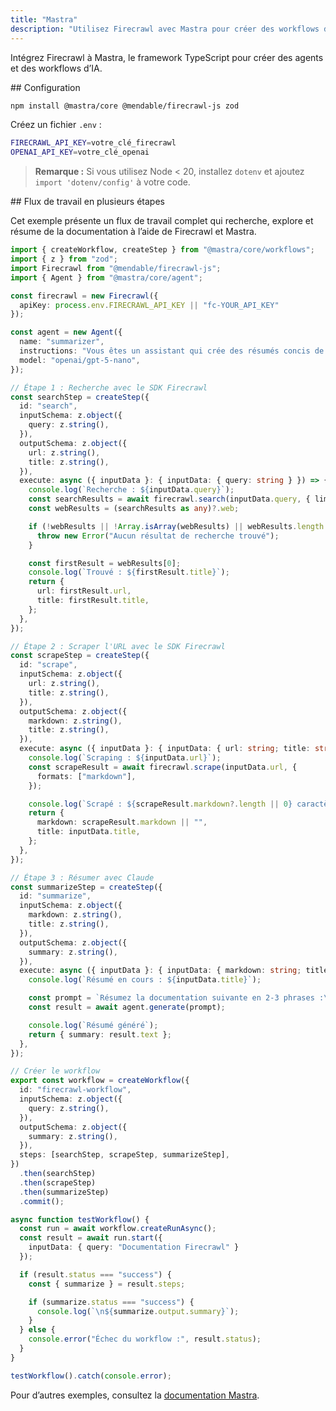 ```yaml
---
title: "Mastra"
description: "Utilisez Firecrawl avec Mastra pour créer des workflows d’IA"
---
```


Intégrez Firecrawl à Mastra, le framework TypeScript pour créer des agents et des workflows d’IA.

<div id="setup">
  ## Configuration
</div>

```bash
npm install @mastra/core @mendable/firecrawl-js zod
```

Créez un fichier `.env` :

```bash
FIRECRAWL_API_KEY=votre_clé_firecrawl
OPENAI_API_KEY=votre_clé_openai
```

> **Remarque :** Si vous utilisez Node &lt; 20, installez `dotenv` et ajoutez `import 'dotenv/config'` à votre code.


<div id="multi-step-workflow">
  ## Flux de travail en plusieurs étapes
</div>

Cet exemple présente un flux de travail complet qui recherche, explore et résume de la documentation à l’aide de Firecrawl et Mastra.

```typescript
import { createWorkflow, createStep } from "@mastra/core/workflows";
import { z } from "zod";
import Firecrawl from "@mendable/firecrawl-js";
import { Agent } from "@mastra/core/agent";

const firecrawl = new Firecrawl({
  apiKey: process.env.FIRECRAWL_API_KEY || "fc-YOUR_API_KEY"
});

const agent = new Agent({
  name: "summarizer",
  instructions: "Vous êtes un assistant qui crée des résumés concis de documentation.",
  model: "openai/gpt-5-nano",
});

// Étape 1 : Recherche avec le SDK Firecrawl
const searchStep = createStep({
  id: "search",
  inputSchema: z.object({
    query: z.string(),
  }),
  outputSchema: z.object({
    url: z.string(),
    title: z.string(),
  }),
  execute: async ({ inputData }: { inputData: { query: string } }) => {
    console.log(`Recherche : ${inputData.query}`);
    const searchResults = await firecrawl.search(inputData.query, { limit: 1 });
    const webResults = (searchResults as any)?.web;

    if (!webResults || !Array.isArray(webResults) || webResults.length === 0) {
      throw new Error("Aucun résultat de recherche trouvé");
    }

    const firstResult = webResults[0];
    console.log(`Trouvé : ${firstResult.title}`);
    return {
      url: firstResult.url,
      title: firstResult.title,
    };
  },
});

// Étape 2 : Scraper l'URL avec le SDK Firecrawl
const scrapeStep = createStep({
  id: "scrape",
  inputSchema: z.object({
    url: z.string(),
    title: z.string(),
  }),
  outputSchema: z.object({
    markdown: z.string(),
    title: z.string(),
  }),
  execute: async ({ inputData }: { inputData: { url: string; title: string } }) => {
    console.log(`Scraping : ${inputData.url}`);
    const scrapeResult = await firecrawl.scrape(inputData.url, {
      formats: ["markdown"],
    });

    console.log(`Scrapé : ${scrapeResult.markdown?.length || 0} caractères`);
    return {
      markdown: scrapeResult.markdown || "",
      title: inputData.title,
    };
  },
});

// Étape 3 : Résumer avec Claude
const summarizeStep = createStep({
  id: "summarize",
  inputSchema: z.object({
    markdown: z.string(),
    title: z.string(),
  }),
  outputSchema: z.object({
    summary: z.string(),
  }),
  execute: async ({ inputData }: { inputData: { markdown: string; title: string } }) => {
    console.log(`Résumé en cours : ${inputData.title}`);

    const prompt = `Résumez la documentation suivante en 2-3 phrases :\n\nTitre : ${inputData.title}\n\n${inputData.markdown}`;
    const result = await agent.generate(prompt);

    console.log(`Résumé généré`);
    return { summary: result.text };
  },
});

// Créer le workflow
export const workflow = createWorkflow({
  id: "firecrawl-workflow",
  inputSchema: z.object({
    query: z.string(),
  }),
  outputSchema: z.object({
    summary: z.string(),
  }),
  steps: [searchStep, scrapeStep, summarizeStep],
})
  .then(searchStep)
  .then(scrapeStep)
  .then(summarizeStep)
  .commit();

async function testWorkflow() {
  const run = await workflow.createRunAsync();
  const result = await run.start({
    inputData: { query: "Documentation Firecrawl" }
  });

  if (result.status === "success") {
    const { summarize } = result.steps;

    if (summarize.status === "success") {
      console.log(`\n${summarize.output.summary}`);
    }
  } else {
    console.error("Échec du workflow :", result.status);
  }
}

testWorkflow().catch(console.error);
```

Pour d’autres exemples, consultez la [documentation Mastra](https://mastra.ai/docs).
